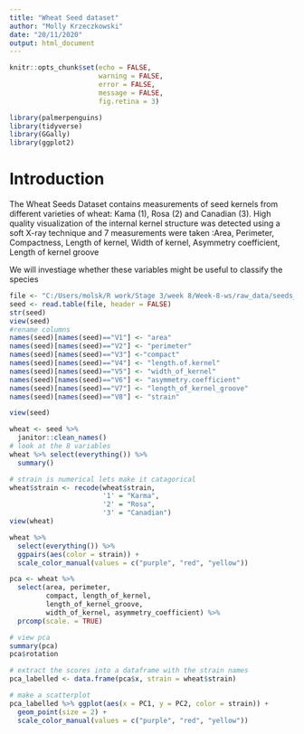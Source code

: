 ```yaml
---
title: "Wheat Seed dataset"
author: "Molly Krzeczkowski"
date: "20/11/2020"
output: html_document
---
```


```r
knitr::opts_chunk$set(echo = FALSE,
                      warning = FALSE,
                      error = FALSE,
                      message = FALSE,
                      fig.retina = 3)
```

<!-- load packages  -->
```r
library(palmerpenguins)
library(tidyverse)
library(GGally)
library(ggplot2)
```

# Introduction

The Wheat Seeds Dataset contains measurements of seed kernels from different varieties of wheat: Kama (1), Rosa (2) and Canadian (3). High quality visualization of the internal kernel structure was detected using a soft X-ray technique and 7 measurements were taken :Area, Perimeter, Compactness, Length of kernel, Width of kernel, Asymmetry coefficient, Length of kernel groove

We will investiage whether these variables might be useful to classify the species 

```r
file <- "C:/Users/molsk/R work/Stage 3/week 8/Week-8-ws/raw_data/seeds_dataset.txt"
seed <- read.table(file, header = FALSE)
str(seed)
view(seed)
#rename columns
names(seed)[names(seed)=="V1"] <- "area"
names(seed)[names(seed)=="V2"] <- "perimeter"
names(seed)[names(seed)=="V3"] <-"compact"
names(seed)[names(seed)=="V4"] <- "length.of.kernel"
names(seed)[names(seed)=="V5"] <- "width_of_kernel"
names(seed)[names(seed)=="V6"] <- "asymmetry.coefficient"
names(seed)[names(seed)=="V7"] <- "length_of_kernel_groove"
names(seed)[names(seed)=="V8"] <- "strain"

view(seed)
```

<!-- clean the variable names -->
```r
wheat <- seed %>%
  janitor::clean_names()
# look at the 8 variables 
wheat %>% select(everything()) %>% 
  summary()

# strain is numerical lets make it catagorical 
wheat$strain <- recode(wheat$strain,
                       '1' = "Karma",
                       '2' = "Rosa",
                       '3' = "Canadian")
view(wheat)
```
<!-- No values are missing  -->
```r
wheat %>% 
  select(everything()) %>% 
  ggpairs(aes(color = strain)) +
  scale_color_manual(values = c("purple", "red", "yellow"))
```
<!-- look at pca -->
```r
pca <- wheat %>% 
  select(area, perimeter,
         compact, length_of_kernel,
         length_of_kernel_groove,
         width_of_kernel, asymmetry_coefficient) %>%
  prcomp(scale. = TRUE)

# view pca
summary(pca)
pca$rotation

# extract the scores into a dataframe with the strain names
pca_labelled <- data.frame(pca$x, strain = wheat$strain)

# make a scatterplot 
pca_labelled %>% ggplot(aes(x = PC1, y = PC2, color = strain)) +
  geom_point(size = 2) +
  scale_color_manual(values = c("purple", "red", "yellow"))
```

